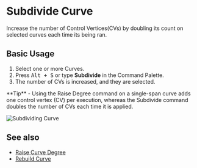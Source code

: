 
# Subdivide Curve

<Reference shortcut="Alt + S" command="Subdivide Curve" button="" />

Increase the number of Control Vertices(CVs) by doubling its count on selected curves each time its being ran. 

## Basic Usage

1. Select one or more Curves.
2. Press <kbd>Alt + S</kbd> or type **Subdivide** in the Command Palette.
3. The number of CVs is increased, and they are selected.

<Callout type="info" emoji="💡">
**Tip**     
- Using the Raise Degree command on a single-span curve adds one control vertex (CV) per execution, whereas the Subdivide command doubles the number of CVs each time it is applied. 
</Callout>  

![Subdividing Curve](/img/subdivide-curve.png)

## See also
- [Raise Curve Degree](raise-curve-degree)
- [Rebuild Curve](rebuild-curve) 